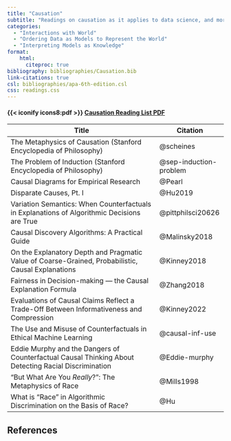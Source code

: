 ```yaml
---
title: "Causation"
subtitle: "Readings on causation as it applies to data science, and more specifically data science ethics. A primary focus of these readings is causal inference and socially sensitive attributes (e.g., race and gender)."
categories:
  - "Interactions with World"
  - "Ordering Data as Models to Represent the World"
  - "Interpreting Models as Knowledge"
format:
    html:
      citeproc: true
bibliography: bibliographies/Causation.bib
link-citations: true
csl: bibliographies/apa-6th-edition.csl
css: readings.css
---
```


::: link-2
::: link-2-header
#### {{< iconify icons8:pdf >}} <a href = "pdf-qmds/Causation-pdf.qmd" target = "_blank">Causation Reading List PDF</a>
:::
:::

| Title                                                                                                | Citation               |
|-------------------------------------------------|-----------------------|
| The Metaphysics of Causation (Stanford Encyclopedia of Philosophy)                                   | @scheines              |
| The Problem of Induction (Stanford Encyclopedia of Philosophy)                                       | @sep-induction-problem |
| Causal Diagrams for Empirical Research                                                               | @Pearl                 |
| Disparate Causes, Pt. I                                                                              | @Hu2019                |
| Variation Semantics: When Counterfactuals in Explanations of Algorithmic Decisions are True          | @pittphilsci20626      |
| Causal Discovery Algorithms: A Practical Guide                                                       | @Malinsky2018          |
| On the Explanatory Depth and Pragmatic Value of Coarse-Grained, Probabilistic, Causal Explanations   | @Kinney2018            |
| Fairness in Decision-making --- the Causal Explanation Formula                                       | @Zhang2018             |
| Evaluations of Causal Claims Reflect a Trade-Off Between Informativeness and Compression             | @Kinney2022            |
| The Use and Misuse of Counterfactuals in Ethical Machine Learning                                    | @causal-inf-use        |
| Eddie Murphy and the Dangers of Counterfactual Causal Thinking About Detecting Racial Discrimination | @Eddie-murphy          |
| "But What Are You *Really*?": The Metaphysics of Race                                                | @Mills1998             |
| What is "Race" in Algorithmic Discrimination on the Basis of Race?                                   | @Hu                    |

## References

::: {#refs}
:::
